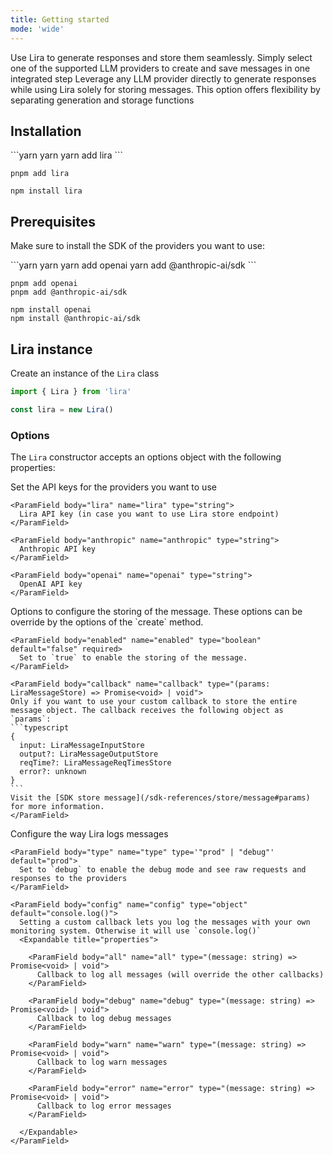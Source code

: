 ```yaml
---
title: Getting started
mode: 'wide'
---
```


<CardGroup cols={2}>
  <Card title="Generate and store" icon="bolt-auto" href="/message">
    Use Lira to generate responses and store them seamlessly. Simply select one
    of the supported LLM providers to create and save messages in one integrated
    step
  </Card>
  <Card title="Store" icon="rectangle-history-circle-plus" href="/store">
    Leverage any LLM provider directly to generate responses while using Lira
    solely for storing messages. This option offers flexibility by separating
    generation and storage functions
  </Card>
</CardGroup>

## Installation

<CodeGroup>
```yarn yarn
yarn add lira
```

```pnpm pnpm
pnpm add lira
```

```npm npm
npm install lira
```

</CodeGroup>

## Prerequisites

Make sure to install the SDK of the providers you want to use:

<CodeGroup>
```yarn yarn
yarn add openai
yarn add @anthropic-ai/sdk
```

```pnpm pnpm
pnpm add openai
pnpm add @anthropic-ai/sdk
```

```npm npm
npm install openai
npm install @anthropic-ai/sdk
```

</CodeGroup>

## Lira instance

Create an instance of the `Lira` class

```ts index.ts
import { Lira } from 'lira'

const lira = new Lira()
```

### Options

The `Lira` constructor accepts an options object with the following properties:

<ParamField body="keys" name="keys" type="object">
Set the API keys for the providers you want to use
  <Expandable title="properties">

    <ParamField body="lira" name="lira" type="string">
      Lira API key (in case you want to use Lira store endpoint)
    </ParamField>

    <ParamField body="anthropic" name="anthropic" type="string">
      Anthropic API key
    </ParamField>

    <ParamField body="openai" name="openai" type="string">
      OpenAI API key
    </ParamField>

  </Expandable>
</ParamField>

<ParamField body="store" name="keys" type="object">
Options to configure the storing of the message.
<Note>These options can be override by the options of the `create` method.</Note>
  <Expandable title="properties">

    <ParamField body="enabled" name="enabled" type="boolean" default="false" required>
      Set to `true` to enable the storing of the message.
    </ParamField>

    <ParamField body="callback" name="callback" type="(params: LiraMessageStore) => Promise<void> | void">
    Only if you want to use your custom callback to store the entire message object. The callback receives the following object as `params`:
    ```typescript
    {
      input: LiraMessageInputStore
      output?: LiraMessageOutputStore
      reqTime?: LiraMessageReqTimesStore
      error?: unknown
    }
    ```
    Visit the [SDK store message](/sdk-references/store/message#params) for more information.
    </ParamField>

  </Expandable>
</ParamField>

<ParamField body="loggers" name="loggers" type="object">
Configure the way Lira logs messages
  <Expandable title="properties">

    <ParamField body="type" name="type" type='"prod" | "debug"' default="prod">
      Set to `debug` to enable the debug mode and see raw requests and responses to the providers
    </ParamField>

    <ParamField body="config" name="config" type="object" default="console.log()">
      Setting a custom callback lets you log the messages with your own monitoring system. Otherwise it will use `console.log()`
      <Expandable title="properties">

        <ParamField body="all" name="all" type="(message: string) => Promise<void> | void">
          Callback to log all messages (will override the other callbacks)
        </ParamField>

        <ParamField body="debug" name="debug" type="(message: string) => Promise<void> | void">
          Callback to log debug messages
        </ParamField>

        <ParamField body="warn" name="warn" type="(message: string) => Promise<void> | void">
          Callback to log warn messages
        </ParamField>

        <ParamField body="error" name="error" type="(message: string) => Promise<void> | void">
          Callback to log error messages
        </ParamField>

      </Expandable>
    </ParamField>

  </Expandable>
</ParamField>
